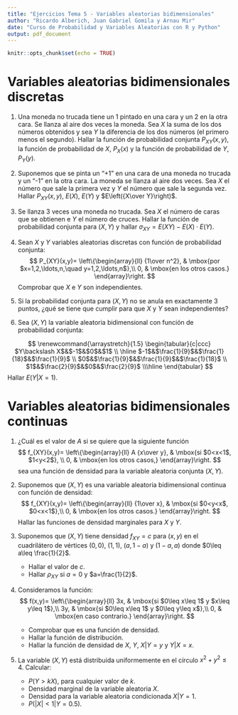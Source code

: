 ```yaml
---
title: "Ejercicios Tema 5 - Variables aleatorias bidimensionales"
author: "Ricardo Alberich, Juan Gabriel Gomila y Arnau Mir"
date: "Curso de Probabilidad y Variables Aleatorias con R y Python"
output: pdf_document
---
```


```r
knitr::opts_chunk$set(echo = TRUE)
```

\newcommand\momento{m}
\newcommand{\momentocentral}{\mu}
\newcommand{\FunGenMom}{m}
\newcommand{\FunCar}{\phi}

# Variables aleatorias bidimensionales discretas

1. Una moneda no trucada tiene un 1 pintado en una cara y un 2
en la otra cara. Se llanza al aire dos veces la moneda. Sea $X$ la suma de los dos números 
obtenidos y sea $Y$ la diferencia de los dos
números (el primero menos el segundo). Hallar la función de probabilidad
conjunta $P_{XY}(x,y)$, la función de probabilidad de $X$, $P_X(x)$ y la función de probabilidad 
de $Y$, $P_Y(y)$.

1. Suponemos que se pinta un "+1" en una cara
de una moneda no trucada y un "-1" en la otra cara. La moneda se llanza al aire dos veces. Sea $X$ el número que sale la primera
vez y $Y$ el número que sale la segunda vez. Hallar
$P_{XY}(x,y)$, $E(X)$, $E(Y)$ y $E\left({X\over Y}\right)$.

1. Se llanza 3 veces una moneda no trucada. Sea $X$ el número de caras
que se obtienen e $Y$ el número de cruces. Hallar la función de probabilidad
conjunta para $(X,Y)$ y hallar $\sigma_{XY}=E(XY)-E(X)\cdot E(Y)$.

1. Sean $X$ y $Y$ variables aleatorias discretas con función de probabilidad
conjunta: 
$$
P_{XY}(x,y)=
\left\{\begin{array}{ll}
{1\over n^2}, & \mbox{por $x=1,2,\ldots,n,\quad
y=1,2,\ldots,n$},\\
0, & \mbox{en los otros casos.}
\end{array}\right.
$$
Comprobar que $X$ e $Y$ son independientes.

1. Si la probabilidad conjunta para $(X,Y)$ no se anula en exactamente 3 puntos, ¿qué se tiene que
cumplir para que $X$ y $Y$ sean independientes?

1. Sea $(X,Y)$ la variable aleatoria
bidimensional con función de probabilidad conjunta:

$$
\renewcommand{\arraystretch}{1.5}
\begin{tabular}{c|ccc}
$Y\backslash X$&$-1$&$0$&$1$ \\
\hline
$-1$&$\frac{1}{9}$&$\frac{1}{18}$&$\frac{1}{9}$ \\
$0$&$\frac{1}{9}$&$\frac{1}{9}$&$\frac{1}{18}$ \\
$1$&$\frac{2}{9}$&$0$&$\frac{2}{9}$ \\\hline
\end{tabular}
$$
Hallar $E (Y|X=1)$.


# Variables aleatorias bidimensionales continuas

1. ¿Cuál es el valor de $A$ si se quiere que la siguiente función
$$
f_{XY}(x,y)=
\left\{\begin{array}{ll}
A {x\over y}, & \mbox{si $0<x<1$, $1<y<2$}, \\ 0, & \mbox{en los
otros casos,}
\end{array}\right.
$$
sea una función de densidad para la variable aleatoria conjunta $(X,Y)$.

1. Suponemos que $(X,Y)$ es una variable aleatoria bidimensional
continua con función de densidad: 
$$
f_{XY}(x,y)=
\left\{\begin{array}{ll}
{1\over x}, & \mbox{si
$0<y<x$, $0<x<1$},\\
0, & \mbox{en los otros casos.}
\end{array}\right.
$$
Hallar las funciones de densidad marginales para $X$ y $Y$.

1. Suponemos que
$(X,Y)$ tiene  densidad $f_{XY}=c$ para $(x,y)$ en el cuadrilátero de vértices
$(0,0)$, $(1,1)$, $(a,1-a)$ y $(1-a,a)$ donde $0\leq a\leq \frac{1}{2}$.
    - Hallar el valor de $c$.
    - Hallar $\rho_{XY}$ si $a=0$ y $a=\frac{1}{2}$.

1. Consideramos la función:
$$
f(x,y)=
\left\{\begin{array}{ll}
3x, & \mbox{si $0\leq x\leq 1$ y $x\leq y\leq 1$},\\
3y, & \mbox{si
$0\leq x\leq 1$ y $0\leq y\leq x$},\\ 0, & \mbox{en caso contrario.}
\end{array}\right.
$$
    - Comprobar que es una función de densidad.
    - Hallar la función de distribución.
    - Hallar la función de densidad de $X$, $Y$, $X|Y=y$ y $Y|X=x$.


1. La variable $(X,Y)$ está distribuida uniformemente en el círculo
$x^2+y^2\leq 4$. Calcular:
    - $P(Y>k X)$, para cualquier valor de $k$.
    - Densidad marginal de la variable aleatoria $X$.
    - Densidad para la variable aleatoria condicionada $X|Y=1$.
    - $P(|X|<1|Y=0.5)$.